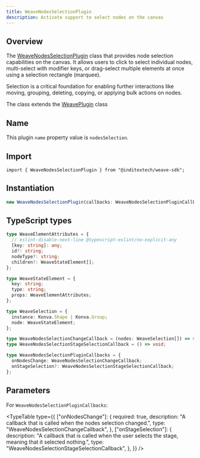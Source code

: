 ```yaml
---
title: WeaveNodesSelectionPlugin
description: Activate support to select nodes on the canvas
---
```



## Overview

The [WeaveNodesSelectionPlugin](https://github.com/InditexTech/weavejs/blob/main/code/packages/sdk/src/plugins/nodes-selection/nodes-selection.ts)
class that provides node selection capabilities on the canvas. It allows users to click to
select individual nodes, multi-select with modifier keys, or drag-select multiple elements at once
using a selection rectangle (marquee).

Selection is a critical foundation for enabling further interactions like moving, grouping, deleting,
copying, or applying bulk actions on nodes.

The class extends the [WeavePlugin](/docs/sdk/api-reference/plugins/plugin) class

## Name

This plugin `name` property value is `nodesSelection`.

## Import

```shell
import { WeaveNodesSelectionPlugin } from "@inditextech/weave-sdk";
```

## Instantiation

```ts
new WeaveNodesSelectionPlugin(callbacks: WeaveNodesSelectionPluginCallbacks);
```

## TypeScript types

```ts
type WeaveElementAttributes = {
  // eslint-disable-next-line @typescript-eslint/no-explicit-any
  [key: string]: any;
  id?: string;
  nodeType?: string;
  children?: WeaveStateElement[];
};

type WeaveStateElement = {
  key: string;
  type: string;
  props: WeaveElementAttributes;
};

type WeaveSelection = {
  instance: Konva.Shape | Konva.Group;
  node: WeaveStateElement;
};

type WeaveNodesSelectionChangeCallback = (nodes: WeaveSelection[]) => void;
type WeaveNodesSelectionStageSelectionCallback = () => void;

type WeaveNodesSelectionPluginCallbacks = {
  onNodesChange: WeaveNodesSelectionChangeCallback;
  onStageSelection?: WeaveNodesSelectionStageSelectionCallback;
};
```

## Parameters

For `WeaveNodesSelectionPluginCallbacks`:

<TypeTable
  type={{
    ["onNodesChange"]: {
      required: true,
      description:
        "A callback that is called when the nodes selection changed.",
      type: "WeaveNodesSelectionChangeCallback",
    },
    ["onStageSelection"]: {
      description:
        "A callback that is called when the user selects the stage, meaning that it selected nothing.",
      type: "WeaveNodesSelectionStageSelectionCallback",
    },
  }}
/>
